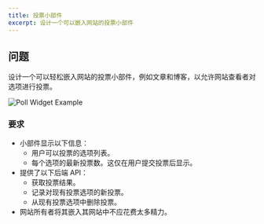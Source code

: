 ```yaml
---
title: 投票小部件
excerpt: 设计一个可以嵌入网站的投票小部件
---
```


## 问题

设计一个可以轻松嵌入网站的投票小部件，例如文章和博客，以允许网站查看者对选项进行投票。

![Poll Widget Example](/img/questions/poll-widget/poll-widget-example.png)

### 要求

* 小部件显示以下信息：
  * 用户可以投票的选项列表。
  * 每个选项的最新投票数。这仅在用户提交投票后显示。
* 提供了以下后端 API：
  * 获取投票结果。
  * 记录对现有投票选项的新投票。
  * 从现有投票选项中删除投票。
* 网站所有者将其嵌入其网站中不应花费太多精力。
